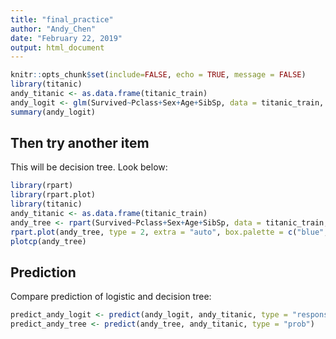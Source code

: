 ---
title: "final_practice"
author: "Andy_Chen"
date: "February 22, 2019"
output: html_document
---

```{r setup}
knitr::opts_chunk$set(include=FALSE, echo = TRUE, message = FALSE)
library(titanic)
andy_titanic <- as.data.frame(titanic_train)
andy_logit <- glm(Survived~Pclass+Sex+Age+SibSp, data = titanic_train, family = "binomial")
summary(andy_logit)

```

## Then try another item

This will be decision tree. Look below:

```{r decision_tree, echo = FALSE}
library(rpart)
library(rpart.plot)
library(titanic)
andy_titanic <- as.data.frame(titanic_train)
andy_tree <- rpart(Survived~Pclass+Sex+Age+SibSp, data = titanic_train, method = "class")
rpart.plot(andy_tree, type = 2, extra = "auto", box.palette = c("blue", "pink"), shadow.col = "gray")
plotcp(andy_tree)
```

## Prediction

Compare prediction of logistic and decision tree:

```{r prediction, echo=FALSE}
predict_andy_logit <- predict(andy_logit, andy_titanic, type = "response")
predict_andy_tree <- predict(andy_tree, andy_titanic, type = "prob")
```

